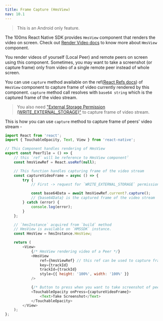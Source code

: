 ```yaml
---
title: Frame Capture (HmsView)
nav: 10.1
---
```


> This is an Android only feature.

The 100ms React Native SDK provides `HmsView` component that renders the video on screen. Check out [Render Video docs](/react-native/v2/how--to-guides/set-up-video-conferencing/render-video/overview) to know more about `HmsView` component.

You render videos of yourself (Local Peer) and remote peers on screen using this component. Sometimes, you may want to take a screenshot (or capture frame) only from video of a single remote peer instead of whole screen.

You can use `capture` method available on the ref([React Refs docs](https://reactjs.org/docs/refs-and-the-dom.html)) of `HmsView` component to capture frame of video currently rendered by this component. `capture` method call resolves with `base64 string` which is the captured frame of the video stream.

> You also need ["External Storage Permission (WRITE_EXTERNAL_STORAGE)"](https://developer.android.com/reference/android/Manifest.permission#WRITE_EXTERNAL_STORAGE) to capture frame of video stream.

This is how you can use `capture` method to capture frame of peers' video stream -

```js
import React from 'react';
import { TouchableOpacity, Text, View } from 'react-native';

// This Component handles rendering of HmsView
export const PeerTile = () => {
    // this `ref` will be reference to HmsView componentˀ
    const hmsViewRef = React.useRef(null);

    // This function handles capturing frame of the video stream
    const captureVideoFrame = async () => {
        try {
            // First -> request for `WRITE_EXTERNAL_STORAGE` permission before calling `capture` method on ref

            const base64Data = await hmsViewRef.current?.capture();
            // {base64Data} is the captured frame of the video stream
        } catch (error) {
            console.log(error);
        }
    };

    // `hmsInstance` acquired from `build` method
    // HmsView is available on `HMSSDK` instance.
    const HmsView = hmsInstance.HmsView;

    return (
        <View>
            {/* HmsView rendering video of a Peer */}
            <HmsView
                ref={hmsViewRef} // this ref can be used to capture frame of video stream with current tracKId
                key={trackId}
                trackId={trackId}
                style={{ height: '100%', width: '100%' }}
            />

            {/* Button to press when you want to take screenshot of peers' video */}
            <TouchableOpacity onPress={captureVideoFrame}>
                <Text>Take Screenshot</Text>
            </TouchableOpacity>
        </View>
    );
};
```
